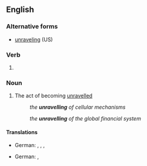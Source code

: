 ==English==

===Alternative forms===
* [[unraveling]] (US)

===Verb===
{{head|en|verb form}}

# {{lb|en|British spelling}} {{present participle of|unravel|lang=en|nocat=1}}

===Noun===
{{en-noun}}

# The act of becoming [[unravelled]]
#: {{sense|unfolding}} ''the '''unravelling''' of cellular mechanisms''
#: {{sense|collapsing}} ''the '''unravelling''' of the global financial system''

====Translations====
{{trans-top|the act of becoming unravelled (''unfolding'')}}
* German: {{t+|de|Enthüllung|f}}, {{t|de|Offenlegung|f}}, {{t+|de|Entschlüsselung|f}}, {{t|de|Enträtselung|f}}
{{trans-mid}}
{{trans-bottom}}

{{trans-top|the act of becoming unravelled (''collapsing'')}}
* German: {{t+|de|Zusammenbruch|m}}, {{t+|de|Kollaps|m}}
{{trans-mid}}
{{trans-bottom}}